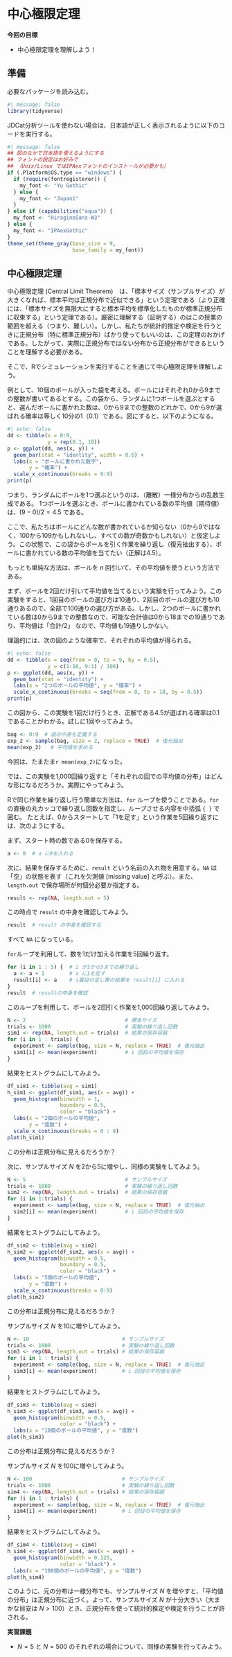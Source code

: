 # 中心極限定理

**今回の目標**

-   中心極限定理を理解しよう！

## 準備 {#sec-prep8}

必要なパッケージを読み込む。

```r
#| message: false
library(tidyverse)
```

JDCat分析ツールを使わない場合は、日本語が正しく表示されるように以下のコードを実行する。
```r
#| message: false
## 図のなかで日本語を使えるようにする
## フォントの設定はお好みで
## （Unix/Linux ではIPAexフォントのインストールが必要かも）
if (.Platform$OS.type == "windows") { 
  if (require(fontregisterer)) {
    my_font <- "Yu Gothic"
  } else {
    my_font <- "Japan1"
  }
} else if (capabilities("aqua")) {
  my_font <- "HiraginoSans-W3"
} else {
  my_font <- "IPAexGothic"
}
theme_set(theme_gray(base_size = 9,
                     base_family = my_font))
```


## 中心極限定理 {#sec-clt}

中心極限定理 (Central Limit Theorem)　は、「標本サイズ（サンプルサイズ）が大きくなれば、標本平均は正規分布で近似できる」という定理である（より正確には、「標本サイズを無限大にすると標本平均を標準化したものが標準正規分布に収束する」という定理である）。厳密に理解する（証明する）のはこの授業の範囲を超える（つまり、難しい）。しかし、私たちが統計的推定や検定を行うときに正規分布（特に標準正規分布）ばかり使ってもいいのは、この定理のおかげである。したがって、実際に正規分布ではない分布から正規分布ができるということを理解する必要がある。

そこで、Rでシミュレーションを実行することを通じて中心極限定理を理解しよう。

例として、10個のボールが入った袋を考える。ボールにはそれぞれ0から9までの整数が書いてあるとする。この袋から、ランダムに1つボールを選ぶとすると、選んだボールに書かれた数は、0から9までの整数のどれかで、0から9が選ばれる確率は等しく10分の1（0.1）である。図にすると、以下のようになる。

```r
#| echo: false
dd <- tibble(x = 0:9, 
             y = rep(0.1, 10))
p <- ggplot(dd, aes(x, y)) + 
  geom_bar(stat = "identity", width = 0.6) +
  labs(x = "ボールに書かれた数字", 
       y = "確率") +
  scale_x_continuous(breaks = 0:9)
print(p)
```

つまり、ランダムにボールを1つ選ぶというのは、（離散）一様分布からの乱数生成である。 1つボールを選ぶとき、ボールに書かれている数の平均値（期待値）は、$(9 - 0) / 2 = 4.5$ である。

ここで、私たちはボールにどんな数が書かれているか知らない（0から9ではなく、100から109かもしれないし、すべての数が奇数かもしれない）と仮定しよう。この状態で、この袋からボールを引く作業を繰り返し（復元抽出する）、ボールに書かれている数の平均値を当てたい（正解は4.5）。

もっとも単純な方法は、ボールを $n$ 回引いて、その平均値を使うという方法である。

まず、ボールを2回だけ引いて平均値を当てるという実験を行ってみよう。この実験をすると、1回目のボールの選び方は10通り、2回目のボールの選び方も10通りあるので、全部で100通りの選び方がある。しかし、2つのボールに書かれている数は0から9までの整数なので、可能な合計値は0から18までの19通りであり、平均値は「合計/2」 なので、平均値も19通りしかない。

理論的には、次の図のような確率で、それぞれの平均値が得られる。

```r
#| echo: false
dd <- tibble(x = seq(from = 0, to = 9, by = 0.5),
             y = c(1:10, 9:1) / 100)
p <- ggplot(dd, aes(x, y)) + 
  geom_bar(stat = "identity") +
  labs(x = "2つのボールの平均値", y = "確率") +
  scale_x_continuous(breaks = seq(from = 0, to = 18, by = 0.5))
print(p)
```

この図から、この実験を1回だけ行うとき、正解である4.5が選ばれる確率は0.1 であることがわかる。試しに1回やってみよう。

```r
bag <- 0:9  # 袋の中身を定義する
exp_2 <- sample(bag, size = 2, replace = TRUE)  # 復元抽出
mean(exp_2)   # 平均値を求める
```

今回は、たまたま`r mean(exp_2)`になった。

では、この実験を1,000回繰り返すと「それぞれの回での平均値の分布」はどんな形になるだろうか。実際にやってみよう。

Rで同じ作業を繰り返し行う簡単な方法は、`for` ループを使うことである。`for` の直後の丸カッコで繰り返し回数を指定し、ループさせる内容を中括弧 `{ }` で囲む。 たとえば、0からスタートして「1を足す」という作業を5回繰り返すには、次のようにする。

まず、スタート時の数である0を保存する。

```r
a <- 0  # a に0を入れる
```

次に、結果を保存するために、`result` という名前の入れ物を用意する。`NA` は「空」の状態を表す（これを欠測値 \[missing value\] と呼ぶ）。また、 `length.out` で保存場所が何個分必要か指定する。

```r
result <- rep(NA, length.out = 5) 
```

この時点で `result` の中身を確認してみよう。

```r
result  # result の中身を確認する
```

すべて `NA` になっている。

`for`ループを利用して、数を1だけ加える作業を5回繰り返す。

```r
for (i in 1 : 5) {  # i が1から5までの繰り返し
  a <- a + 1        # a に1を足す
  result[i] <- a    # i番目の足し算の結果を result[i] に入れる    
}
result  # resultの中身を確認
```

このループを利用して、ボールを2回引く作業を1,000回繰り返してみよう。

```r
N <- 2                                # 標本サイズ
trials <- 1000                        # 実験の繰り返し回数
sim1 <- rep(NA, length.out = trials)  # 結果の保存容器
for (i in 1 : trials) {
  experiment <- sample(bag, size = N, replace = TRUE)  # 復元抽出
  sim1[i] <- mean(experiment)         # i 回目の平均値を保存
}
```

結果をヒストグラムにしてみよう。

```r
df_sim1 <- tibble(avg = sim1)
h_sim1 <- ggplot(df_sim1, aes(x = avg)) +
  geom_histogram(binwidth = 1, 
                 boundary = 0.5,
                 color = "black") +
  labs(x = "2個のボールの平均値", 
       y = "度数") +
  scale_x_continuous(breaks = 0 : 9)
plot(h_sim1)
```

この分布は正規分布に見えるだろうか？

次に、サンプルサイズ $N$ を2から5に増やし、同様の実験をしてみよう。

```r
N <- 5                                # サンプルサイズ
trials <- 1000                        # 実験の繰り返し回数
sim2 <- rep(NA, length.out = trials)  # 結果の保存容器
for (i in 1:trials) {
  experiment <- sample(bag, size = N, replace = TRUE)  # 復元抽出
  sim2[i] <- mean(experiment)         # i 回目の平均値を保存
}
```

結果をヒストグラムにしてみよう。

```r
df_sim2 <- tibble(avg = sim2)
h_sim2 <- ggplot(df_sim2, aes(x = avg)) +
  geom_histogram(binwidth = 0.5, 
                 boundary = 0.5,
                 color = "black") +
  labs(x = "5個のボールの平均値", 
       y = "度数") +
  scale_x_continuous(breaks = 0:9)
plot(h_sim2)
```

この分布は正規分布に見えるだろうか？

サンプルサイズ $N$ を10に増やしてみよう。

```r
N <- 10                              # サンプルサイズ
trials <- 1000                       # 実験の繰り返し回数
sim3 <- rep(NA, length.out = trials) # 結果の保存容器
for (i in 1 : trials) {
  experiment <- sample(bag, size = N, replace = TRUE)  # 復元抽出
  sim3[i] <- mean(experiment)        # i 回目の平均値を保存
}
```

結果をヒストグラムにしてみよう。

```r
df_sim3 <- tibble(avg = sim3)
h_sim3 <- ggplot(df_sim3, aes(x = avg)) +
  geom_histogram(binwidth = 0.5,
                 color = "black") +
  labs(x = "10個のボールの平均値", y = "度数")
plot(h_sim3)
```

この分布は正規分布に見えるだろうか？

サンプルサイズ $N$ を100に増やしてみよう。

```r
N <- 100                             # サンプルサイズ
trials <- 1000                       # 実験の繰り返し回数
sim4 <- rep(NA, length.out = trials) # 結果の保存容器
for (i in 1 : trials) {
  experiment <- sample(bag, size = N, replace = TRUE)  # 復元抽出
  sim4[i] <- mean(experiment)        # i 回目の平均値を保存
}
```

結果をヒストグラムにしてみよう。

```r
df_sim4 <- tibble(avg = sim4)
h_sim4 <- ggplot(df_sim4, aes(x = avg)) +
  geom_histogram(binwidth = 0.125, 
                 color = "black") +
  labs(x = "100個のボールの平均値", y = "度数")
plot(h_sim4)
```

このように、元の分布は一様分布でも、サンプルサイズ $N$ を増やすと、「平均値の分布」は正規分布に近づく。よって、サンプルサイズ $N$ が十分大きい（大まかな目安は $N > 100$）とき、正規分布を使って統計的推定や検定を行うことが許される。

**実習課題**

-   $N=5$ と $N=500$ のそれぞれの場合について、同様の実験を行ってみよう。
